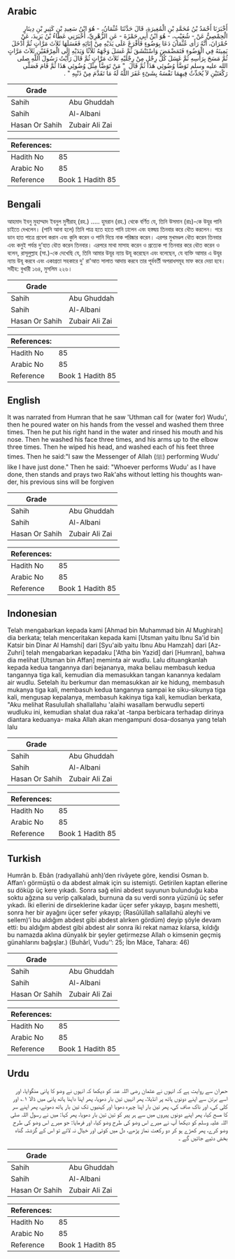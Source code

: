 ## Arabic


<div dir="rtl" lang="ar" style={{fontSize:'larger',backgroundColor:'#f8f9fa',padding:20}}>
أَخْبَرَنَا أَحْمَدُ بْنُ مُحَمَّدِ بْنِ الْمُغِيرَةِ، قَالَ حَدَّثَنَا عُثْمَانُ، - هُوَ ابْنُ سَعِيدِ بْنِ كَثِيرِ بْنِ دِينَارٍ الْحِمْصِيُّ عَنْ - شُعَيْبٍ، - هُوَ ابْنُ أَبِي حَمْزَةَ - عَنِ الزُّهْرِيِّ، أَخْبَرَنِي عَطَاءُ بْنُ يَزِيدَ، عَنْ حُمْرَانَ، أَنَّهُ رَأَى عُثَّمَانَ دَعَا بِوَضُوءٍ فَأَفْرَغَ عَلَى يَدَيْهِ مِنْ إِنَائِهِ فَغَسَلَهَا ثَلاَثَ مَرَّاتٍ ثُمَّ أَدْخَلَ يَمِينَهُ فِي الْوَضُوءِ فَتَمَضْمَضَ وَاسْتَنْشَقَ ثُمَّ غَسَلَ وَجْهَهُ ثَلاَثًا وَيَدَيْهِ إِلَى الْمِرْفَقَيْنِ ثَلاَثَ مَرَّاتٍ ثُمَّ مَسَحَ بِرَأْسِهِ ثُمَّ غَسَلَ كُلَّ رِجْلٍ مِنْ رِجْلَيْهِ ثَلاَثَ مَرَّاتٍ ثُمَّ قَالَ رَأَيْتُ رَسُولَ اللَّهِ صلى الله عليه وسلم تَوَضَّأَ وُضُوئِي هَذَا ثُمَّ قَالَ ‏ "‏ مَنْ تَوَضَّأَ مِثْلَ وُضُوئِي هَذَا ثُمَّ قَامَ فَصَلَّى رَكْعَتَيْنِ لاَ يُحَدِّثُ فِيهِمَا نَفْسَهُ بِشَىْءٍ غَفَرَ اللَّهُ لَهُ مَا تَقَدَّمَ مِنْ ذَنْبِهِ ‏"‏ ‏.‏
</div>
<div style={{backgroundColor:'#f8f9fa',padding:20, marginBottom: 10}}><table> <thead> <tr> <th>Grade</th> <th></th> </tr> </thead> <tbody> <tr><td>Sahih</td><td>Abu Ghuddah</td></tr><tr><td>Sahih</td><td>Al-Albani</td></tr><tr><td>Hasan Or Sahih</td><td>Zubair Ali Zai</td></tr></tbody></table><table> <thead> <tr> <th>References:</th> <th></th> </tr> </thead> <tbody><tr><td>Hadith No</td><td>85</td></tr><tr><td>Arabic No</td><td>85</td></tr><tr><td>Reference</td><td>Book 1 Hadith 85</td></tr></tbody></table></div>

## Bengali


<div dir="ltr" lang="bn" style={{fontSize:'larger',backgroundColor:'#f8f9fa',padding:20}}>
আহমাদ ইবনু মুহাম্মাদ ইবনুল মুগীরাহ্ (রহ.) ..... হুমরান (রহ.) থেকে বর্ণিত যে, তিনি উসমান (রাঃ)-কে উযূর পানি চাইতে দেখলেন। (পানি আনা হলে) তিনি পাত্র হতে হাতে পানি ঢালেন এবং হস্তদ্বয় তিনবার করে ধৌত করলেন। পরে ডান হাত পাত্রে প্রবেশ করান এবং কুলি করেন ও পানি দিয়ে নাক পরিষ্কার করেন। এরপর মুখমণ্ডল ধৌত করেন তিনবার এবং কনুই পর্যন্ত দু’হাত ধৌত করেন তিনবার। এরপরে মাথা মাসাহ করেন ও প্রত্যেক পা তিনবার করে ধৌত করেন ও বলেন, রাসূলুল্লাহ (সা.)-কে দেখেছি যে, তিনি আমার উযূর ন্যায় উযূ করেছেন এবং বলেছেন, যে ব্যক্তি আমার এ উযূর ন্যায় উযূ করবে এবং একাগ্রতা সহকারে দু' রা'আত সালাত আদায় করবে তার পূর্ববর্তী অপরাধসমূহ মাফ করে দেয়া হবে। সহীহ: বুখারী ১৬৪, মুসলিম ২২৬।
</div>
<div style={{backgroundColor:'#f8f9fa',padding:20, marginBottom: 10}}><table> <thead> <tr> <th>Grade</th> <th></th> </tr> </thead> <tbody> <tr><td>Sahih</td><td>Abu Ghuddah</td></tr><tr><td>Sahih</td><td>Al-Albani</td></tr><tr><td>Hasan Or Sahih</td><td>Zubair Ali Zai</td></tr></tbody></table><table> <thead> <tr> <th>References:</th> <th></th> </tr> </thead> <tbody><tr><td>Hadith No</td><td>85</td></tr><tr><td>Arabic No</td><td>85</td></tr><tr><td>Reference</td><td>Book 1 Hadith 85</td></tr></tbody></table></div>

## English


<div dir="ltr" lang="en" style={{fontSize:'larger',backgroundColor:'#f8f9fa',padding:20}}>
It was narrated from Humran that he saw 'Uthman call for (water for) Wudu', then he poured water on his hands from the vessel and washed them three times. Then he put his right hand in the water and rinsed his mouth and his nose. Then he washed his face three times, and his arms up to the elbow three times. Then he wiped his head, and washed each of his feet three times. Then he said:"I saw the Messenger of Allah (ﷺ) performing Wudu' like I have just done." Then he said: "Whoever performs Wudu' as I have done, then stands and prays two Rak'ahs without letting his thoughts wander, his previous sins will be forgiven
</div>
<div style={{backgroundColor:'#f8f9fa',padding:20, marginBottom: 10}}><table> <thead> <tr> <th>Grade</th> <th></th> </tr> </thead> <tbody> <tr><td>Sahih</td><td>Abu Ghuddah</td></tr><tr><td>Sahih</td><td>Al-Albani</td></tr><tr><td>Hasan Or Sahih</td><td>Zubair Ali Zai</td></tr></tbody></table><table> <thead> <tr> <th>References:</th> <th></th> </tr> </thead> <tbody><tr><td>Hadith No</td><td>85</td></tr><tr><td>Arabic No</td><td>85</td></tr><tr><td>Reference</td><td>Book 1 Hadith 85</td></tr></tbody></table></div>

## Indonesian


<div dir="ltr" lang="id" style={{fontSize:'larger',backgroundColor:'#f8f9fa',padding:20}}>
Telah mengabarkan kepada kami [Ahmad bin Muhammad bin Al Mughirah] dia berkata; telah menceritakan kepada kami [Utsman yaitu Ibnu Sa'id bin Katsir bin Dinar Al Hamshi] dari [Syu'aib yaitu Ibnu Abu Hamzah] dari [Az-Zuhri] telah mengabarkan kepadaku ['Atha bin Yazid] dari [Humran], bahwa dia melihat [Utsman bin Affan] meminta air wudlu. Lalu dituangkanlah kepada kedua tangannya dari bejananya, maka beliau membasuh kedua tangannya tiga kali, kemudian dia memasukkan tangan kanannya kedalam air wudlu. Setelah itu berkumur dan memasukkan air ke hidung, membasuh mukanya tiga kali, membasuh kedua tangannya sampai ke siku-sikunya tiga kali, mengusap kepalanya, membasuh kakinya tiga kali, kemudian berkata, "Aku melihat Rasulullah shallallahu 'alaihi wasallam berwudlu seperti wudluku ini, kemudian shalat dua raka'at -tanpa berbicara terhadap dirinya diantara keduanya- maka Allah akan mengampuni dosa-dosanya yang telah lalu
</div>
<div style={{backgroundColor:'#f8f9fa',padding:20, marginBottom: 10}}><table> <thead> <tr> <th>Grade</th> <th></th> </tr> </thead> <tbody> <tr><td>Sahih</td><td>Abu Ghuddah</td></tr><tr><td>Sahih</td><td>Al-Albani</td></tr><tr><td>Hasan Or Sahih</td><td>Zubair Ali Zai</td></tr></tbody></table><table> <thead> <tr> <th>References:</th> <th></th> </tr> </thead> <tbody><tr><td>Hadith No</td><td>85</td></tr><tr><td>Arabic No</td><td>85</td></tr><tr><td>Reference</td><td>Book 1 Hadith 85</td></tr></tbody></table></div>

## Turkish


<div dir="ltr" lang="tr" style={{fontSize:'larger',backgroundColor:'#f8f9fa',padding:20}}>
Humrân b. Ebân (radıyallahü anh)’den rivâyete göre, kendisi Osman b. Affan’ı görmüştü o da abdest almak için su istemişti. Getirilen kaptan ellerine su döküp üç kere yıkadı. Sonra sağ elini abdest suyunun bulunduğu kaba soktu ağzına su verip çalkaladı, burnuna da su verdi sonra yüzünü üç sefer yıkadı. İki ellerini de dirseklerine kadar üçer sefer yıkayıp, başını meshetti, sonra her bir ayağını üçer sefer yıkayıp; (Rasûlüllah sallallahü aleyhi ve sellem)’i bu aldığım abdest gibi abdest alırken gördüm) deyip şöyle devam etti: bu aldığım abdest gibi abdest alır sonra iki rekat namaz kılarsa, kıldığı bu namazda aklına dünyalık bir şeyler getirmezse Allah o kimsenin geçmiş günahlarını bağışlar.) (Buhârî, Vudu’’: 25; İbn Mâce, Tahara: 46)
</div>
<div style={{backgroundColor:'#f8f9fa',padding:20, marginBottom: 10}}><table> <thead> <tr> <th>Grade</th> <th></th> </tr> </thead> <tbody> <tr><td>Sahih</td><td>Abu Ghuddah</td></tr><tr><td>Sahih</td><td>Al-Albani</td></tr><tr><td>Hasan Or Sahih</td><td>Zubair Ali Zai</td></tr></tbody></table><table> <thead> <tr> <th>References:</th> <th></th> </tr> </thead> <tbody><tr><td>Hadith No</td><td>85</td></tr><tr><td>Arabic No</td><td>85</td></tr><tr><td>Reference</td><td>Book 1 Hadith 85</td></tr></tbody></table></div>

## Urdu


<div dir="rtl" lang="ur" style={{fontSize:'larger',backgroundColor:'#f8f9fa',padding:20}}>
حمران سے روایت ہے کہ انہوں نے عثمان رضی اللہ عنہ کو دیکھا کہ انہوں نے وضو کا پانی منگوایا، اور اسے برتن سے اپنے دونوں ہاتھ پر انڈیلا، پھر انہیں تین بار دھویا، پھر اپنا داہنا ہاتھ پانی میں ڈالا ۱؎ اور کلی کی، اور ناک صاف کی، پھر تین بار اپنا چہرہ دھویا اور کہنیوں تک تین بار ہاتھ دھوئے، پھر اپنے سر کا مسح کیا، پھر اپنے دونوں پیروں میں سے ہر پیر کو تین تین بار دھویا، پھر کہا: میں نے رسول اللہ صلی اللہ علیہ وسلم کو دیکھا آپ نے میرے اس وضو کی طرح وضو کیا، اور فرمایا: جو میرے اس وضو کی طرح وضو کرے، پھر کھڑے ہو کر دو رکعت نماز پڑھے، دل میں کوئی اور خیال نہ لائے تو اس کے گزشتہ گناہ بخش دئیے جائیں گے ۔
</div>
<div style={{backgroundColor:'#f8f9fa',padding:20, marginBottom: 10}}><table> <thead> <tr> <th>Grade</th> <th></th> </tr> </thead> <tbody> <tr><td>Sahih</td><td>Abu Ghuddah</td></tr><tr><td>Sahih</td><td>Al-Albani</td></tr><tr><td>Hasan Or Sahih</td><td>Zubair Ali Zai</td></tr></tbody></table><table> <thead> <tr> <th>References:</th> <th></th> </tr> </thead> <tbody><tr><td>Hadith No</td><td>85</td></tr><tr><td>Arabic No</td><td>85</td></tr><tr><td>Reference</td><td>Book 1 Hadith 85</td></tr></tbody></table></div>